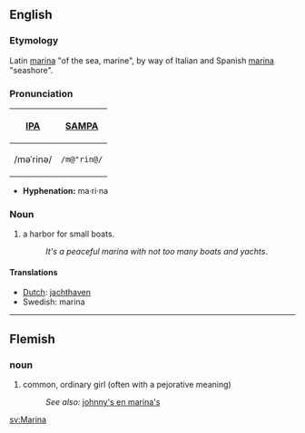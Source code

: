==English==
===Etymology===
Latin [[marinus|marina]] "of the sea, marine", by way of Italian and Spanish [[marina]] "seashore".

===Pronunciation===
{| border=1 cellpadding=5
! [[w:International Phonetic Alphabet|IPA]] !! [[w:SAMPA|SAMPA]]
|-
| /məˈrinə/ || <tt>/m@"rin@/</tt>
|}

*'''Hyphenation:''' ma·ri·na

===Noun===
#a harbor for small boats.
#:''It's a peaceful marina with not too many boats and yachts''.

====Translations====
*[[Dutch]]: [[jachthaven]]
*Swedish: marina

----
==Flemish==
===noun===
#common, ordinary girl (often with a pejorative meaning)
#:''See also:'' [[johnny's en marina's]]

[[sv:Marina]]